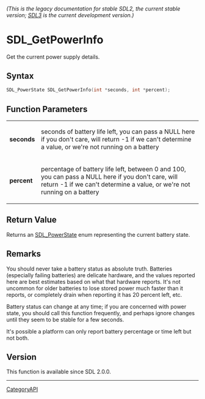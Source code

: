 ====== (This is the legacy documentation for stable SDL2, the current stable version; [https://wiki.libsdl.org/SDL3/ SDL3] is the current development version.) ======
= SDL_GetPowerInfo =

Get the current power supply details.

== Syntax ==

<syntaxhighlight lang='c'>
SDL_PowerState SDL_GetPowerInfo(int *seconds, int *percent);
</syntaxhighlight>

== Function Parameters ==

{|
|'''seconds'''
|seconds of battery life left, you can pass a NULL here if you don't care, will return -1 if we can't determine a value, or we're not running on a battery
|-
|'''percent'''
|percentage of battery life left, between 0 and 100, you can pass a NULL here if you don't care, will return -1 if we can't determine a value, or we're not running on a battery
|}

== Return Value ==

Returns an [[SDL_PowerState]] enum representing the current battery state.

== Remarks ==

You should never take a battery status as absolute truth. Batteries
(especially failing batteries) are delicate hardware, and the values
reported here are best estimates based on what that hardware reports. It's
not uncommon for older batteries to lose stored power much faster than it
reports, or completely drain when reporting it has 20 percent left, etc.

Battery status can change at any time; if you are concerned with power
state, you should call this function frequently, and perhaps ignore changes
until they seem to be stable for a few seconds.

It's possible a platform can only report battery percentage or time left
but not both.

== Version ==

This function is available since SDL 2.0.0.

----
[[CategoryAPI]]


